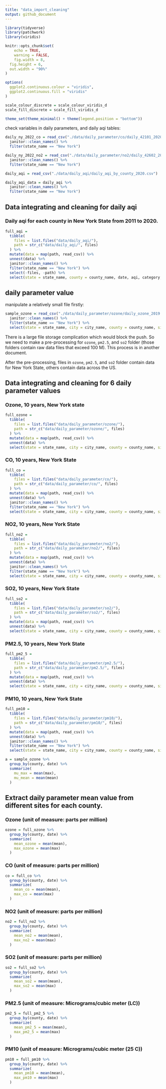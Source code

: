 ```yaml
---
title: "data_import_cleaning"
output: github_document
---
```


```r
library(tidyverse)
library(patchwork)
library(viridis)

knitr::opts_chunk$set(
	echo = TRUE,
	warning = FALSE,
	fig.width = 8, 
  fig.height = 6,
  out.width = "90%"
)

options(
  ggplot2.continuous.colour = "viridis",
  ggplot2.continuous.fill = "viridis"
)

scale_colour_discrete = scale_colour_viridis_d
scale_fill_discrete = scale_fill_viridis_d

theme_set(theme_minimal() + theme(legend.position = "bottom"))
```

check variables in daily parameters, and daily aqi tables:

```r
daily_ny_2022_co = read_csv("./data/daily_parameter/co/daily_42101_2020.csv") %>% 
  janitor::clean_names() %>% 
  filter(state_name == "New York")
```

```r
daily_ny_2022_no2 = read_csv("./data/daily_parameter/no2/daily_42602_2020.csv") %>% 
  janitor::clean_names() %>% 
  filter(state_name == "New York")
```

```r
daily_aqi = read_csv("./data/daily_aqi/daily_aqi_by_county_2020.csv")

daily_aqi_data = daily_aqi %>% 
  janitor::clean_names() %>% 
  filter(state_name == "New York")
```

## Data integrating and cleaning for daily aqi

### Daily aqi for each county in New York State from 2011 to 2020.

```r
full_aqi = 
  tibble(
    files = list.files("data/daily_aqi/"),
    path = str_c("data/daily_aqi/", files)
  ) %>% 
  mutate(data = map(path, read_csv)) %>% 
  unnest(data) %>% 
  janitor::clean_names() %>% 
  filter(state_name == "New York") %>% 
  select(-files, -path) %>% 
  select(state = state_name, county = county_name, date, aqi, category, defining_parameter, defining_site, site_num = number_of_sites_reporting)
```

## daily parameter value

manipulate a relatively small file firstly:

```r
sample_ozone = read_csv("./data/daily_parameter/ozone/daily_ozone_2019.csv") %>% 
  janitor::clean_names() %>% 
  filter(state_name == "New York") %>% 
  select(state = state_name, city = city_name, county = county_name, site = local_site_name, date = date_local, parameter_name, max = x1st_max_value, mean = arithmetic_mean, units_of_measure, observation_count, latitude, longitude)
```

There is a large file storage complication which would block the push. So we need to make a pre-processing for `ozone`, `pm2.5`, and `so2` folder (those folders contain raw data files that exceed 100 M). This process is in another document.

After the pre-processing, files in `ozone`, `pm2.5`, and `so2` folder contain data for New York State, others contain data across the US.

## Data integrating and cleaning for 6 daily parameter values

### Ozone, 10 years, New York state

```r
full_ozone = 
  tibble(
    files = list.files("data/daily_parameter/ozone/"),
    path = str_c("data/daily_parameter/ozone/", files)
  ) %>% 
  mutate(data = map(path, read_csv)) %>% 
  unnest(data) %>% 
  select(state = state_name, city = city_name, county = county_name, site = local_site_name, date = date_local, parameter_name, max = x1st_max_value, mean = arithmetic_mean, units_of_measure, observation_count, latitude, longitude)
```

### CO, 10 years, New York State

```r
full_co = 
  tibble(
    files = list.files("data/daily_parameter/co/"),
    path = str_c("data/daily_parameter/co/", files)
  ) %>% 
  mutate(data = map(path, read_csv)) %>% 
  unnest(data) %>% 
  janitor::clean_names() %>% 
  filter(state_name == "New York") %>% 
  select(state = state_name, city = city_name, county = county_name, site = local_site_name, date = date_local, parameter_name, max = x1st_max_value, mean = arithmetic_mean, units_of_measure, observation_count, latitude, longitude)
```

### NO2, 10 years, New York State

```r
full_no2 = 
  tibble(
    files = list.files("data/daily_parameter/no2/"),
    path = str_c("data/daily_parameter/no2/", files)
  ) %>% 
  mutate(data = map(path, read_csv)) %>% 
  unnest(data) %>% 
  janitor::clean_names() %>% 
  filter(state_name == "New York") %>% 
  select(state = state_name, city = city_name, county = county_name, site = local_site_name, date = date_local, parameter_name, max = x1st_max_value, mean = arithmetic_mean, units_of_measure, observation_count, latitude, longitude)
```

### SO2, 10 years, New York State

```r
full_so2 = 
  tibble(
    files = list.files("data/daily_parameter/so2/"),
    path = str_c("data/daily_parameter/so2/", files)
  ) %>% 
  mutate(data = map(path, read_csv)) %>% 
  unnest(data) %>% 
  select(state = state_name, city = city_name, county = county_name, site = local_site_name, date = date_local, parameter_name, max = x1st_max_value, mean = arithmetic_mean, units_of_measure, observation_count, latitude, longitude)
```

### PM2.5, 10 years, New York State

```r
full_pm2_5 = 
  tibble(
    files = list.files("data/daily_parameter/pm2.5/"),
    path = str_c("data/daily_parameter/pm2.5/", files)
  ) %>% 
  mutate(data = map(path, read_csv)) %>% 
  unnest(data) %>% 
  select(state = state_name, city = city_name, county = county_name, site = local_site_name, date = date_local, parameter_name, max = x1st_max_value, mean = arithmetic_mean, units_of_measure, observation_count, latitude, longitude)
```

### PM10, 10 years, New York State

```r
full_pm10 = 
  tibble(
    files = list.files("data/daily_parameter/pm10/"),
    path = str_c("data/daily_parameter/pm10/", files)
  ) %>% 
  mutate(data = map(path, read_csv)) %>% 
  unnest(data) %>% 
  janitor::clean_names() %>% 
  filter(state_name == "New York") %>% 
  select(state = state_name, city = city_name, county = county_name, site = local_site_name, date = date_local, parameter_name, max = x1st_max_value, mean = arithmetic_mean, units_of_measure, observation_count, latitude, longitude)
```

```r
a = sample_ozone %>% 
  group_by(county, date) %>% 
  summarize(
    mu_max = mean(max),
    mu_mean = mean(mean)
  )
```


## Extract daily parameter mean value from different sites for each county.

### Ozone (unit of measure: parts per million)

```r
ozone = full_ozone %>% 
  group_by(county, date) %>% 
  summarize(
    mean_ozone = mean(mean),
    max_ozone = mean(max)
  )
```

### CO (unit of measure: parts per million)

```r
co = full_co %>% 
  group_by(county, date) %>% 
  summarize(
    mean_co = mean(mean),
    max_co = mean(max)
  )
```

### NO2 (unit of measure: parts per million)

```r
no2 = full_no2 %>% 
  group_by(county, date) %>% 
  summarize(
    mean_no2 = mean(mean),
    max_no2 = mean(max)
  )
```

### SO2 (unit of measure: parts per million)

```r
so2 = full_so2 %>% 
  group_by(county, date) %>% 
  summarize(
    mean_so2 = mean(mean),
    max_so2 = mean(max)
  )
```

### PM2.5 (unit of measure: Micrograms/cubic meter (LC))

```r
pm2_5 = full_pm2_5 %>% 
  group_by(county, date) %>% 
  summarize(
    mean_pm2_5 = mean(mean),
    max_pm2_5 = mean(max)
  )
```

### PM10 (unit of measure: Micrograms/cubic meter (25 C))

```r
pm10 = full_pm10 %>% 
  group_by(county, date) %>% 
  summarize(
    mean_pm10 = mean(mean),
    max_pm10 = mean(max)
  )
```
